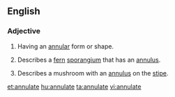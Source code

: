 ==English==

===Adjective===
{{en-adj}}

# Having an [[annular]] form or shape.
# {{botany}} Describes a [[fern]] [[sporangium]] that has an [[annulus]].
# {{mycology}} Describes a mushroom with an [[annulus]] on the [[stipe]].

[[et:annulate]]
[[hu:annulate]]
[[ta:annulate]]
[[vi:annulate]]